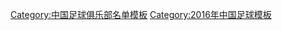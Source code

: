 {{Football squad with groups
|name=2016年中超分类名单天津
|bgcolor=#801DAE
|bordercolor=#FFFFFF
|textcolor=#FFFFFF
|title=[[天津泰达足球俱乐部|<span style="color:#FFFFFF">天津泰达亿利</span>]] — [[2016年中国足球超级联赛|<span style="color:#FFFFFF">2016年</span>]][[中国足球超级联赛|<span style="color:#FFFFFF">中超联赛第 10 名</span>]]
|group1=全年参赛球员
|list1=<div>
{{Football squad2 player|no=1|name=[[宗磊]]([[队长 (足球)|c]])</small>}}
{{Football squad2 player|no=2|name=[[杨泽翔]]}}
{{Football squad2 player|no=3|name={{flagicon|MOZ}} {{link-en|赞纳迪尼·儒尼奥尔|Zainadine Júnior|-{zh-hans:赞纳迪尼;zh-hk:沙拿迪尼祖利亞}-}}}}
{{Football squad2 player|no=4|name=[[潘喜明]]}}
{{Football squad2 player|no=5|name={{flagicon|AUS}} {{flagicon|SRB}} {{link-en|亚历山大·约万诺维奇|Aleksandar Jovanović (footballer, born 1989)|-{zh-hans:约万诺维奇;zh-hk:祖雲奴域}-}}}}
{{Football squad2 player|no=6|name=[[周海滨]]}}
{{Football squad2 player|no=7|name=[[李本舰]]}}
{{Football squad2 player|no=8|name=[[胡人天]]}}
{{Football squad2 player|no=9|name={{flagicon|SEN}} [[姆巴耶·迪亚涅|-{zh-hans:迪亚涅;zh-hk:戴安尼}-]]}}
{{Football squad2 player|no=10|name={{flagicon|COL}} {{link-en|弗雷迪·蒙特罗|Fredy Montero|-{zh-hans:蒙特罗;zh-hk:蒙迪路}-}}}}
{{Football squad2 player|no=12|name=''球队支持者''}}
{{Football squad2 player|no=13|name=[[王秋明]]}}
{{Football squad2 player|no=15|name=[[聊博超]]}}
{{Football squad2 player|no=16|name=[[郭毅 (足球运动员)|郭毅]]}}
{{Football squad2 player|no=17|name=[[惠家康]]}}
{{Football squad2 player|no=19|name=[[白岳峰]]}}
{{Football squad2 player|no=21|name=[[赵英杰]]}}
{{Football squad2 player|no=22|name=[[郭皓]]}}
{{Football squad2 player|no=23|name=[[聂涛]]}}
{{Football squad2 player|no=24|name=[[杜佳]]}}
{{Football squad2 player|no=25|name=[[苑维玮]]}}
{{Football squad2 player|no=26|name=[[曹阳]]}}
{{Football squad2 player|no=27|name=[[曲波 (足球运动员)|曲波]]}}
{{Football squad2 player|no=28|name=[[范柏群]]}}
{{Football squad2 player|no=29|name=[[杨启鹏]]}}
{{Football squad2 player|no=32|name=[[李志斌]]}}
{{Football squad2 player|no=33|name=[[周通 (足球运动员)|周通]]}}
</div>
|group2=夏季转入球员
|list2=<div>
{{Football squad2 player|no=18|name={{flagicon|GAB}} {{link-en|马里克·埃武纳|Malick Evouna|-{zh-hans:马里克;zh-hk:伊奧拿}-}}}}
{{Football squad2 player|no=31|name=[[李源一]]}}
{{Football squad2 player|no=42|name=[[高嘉润]]}}
{{Football squad2 player|no=47|name=[[赵宏略]]}}
</div>
|group3=夏季转出球员
|list3=<div>
{{Football squad2 player|no=11|name={{flagicon|BRA}} {{link-en|瓦格纳·费雷拉·多斯桑托斯|Wagner Ferreira dos Santos|-{zh-hans:瓦格纳;zh-hk:華拿}-}}}}
{{Football squad2 player|no=20|name=[[毛彪]]}}
{{Football squad2 player|no=30|name=[[吕伟]]}}
{{Football squad2 player|no=36|name=[[王新欣]]}}（退役）
</div>
|group4=主教练
|list4={{flagicon|SER}} [[德拉甘·奥库卡|-{zh-hans:德拉甘;zh-hk:奧古卡}-]]（至第 20 轮）；{{flagicon|POR}} [[哈伊梅·帕切科|-{zh-hans:帕切科;zh-hk:柏捷高}-]]
}}
<noinclude>
{{DEFAULTSORT:Tianjin Teda F.C. Squad 2016}}
[[Category:中国足球俱乐部名单模板]]
[[Category:2016年中国足球模板]]
</noinclude>
